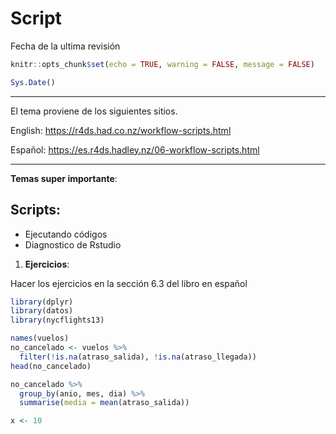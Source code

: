 # Script

Fecha de la ultima revisión

```r
knitr::opts_chunk$set(echo = TRUE, warning = FALSE, message = FALSE)

Sys.Date()
```

------------------------------------------------------------------------

El tema proviene de los siguientes sitios.

English: <https://r4ds.had.co.nz/workflow-scripts.html>

Español: <https://es.r4ds.hadley.nz/06-workflow-scripts.html>

------------------------------------------------------------------------


**Temas super importante**:

## Scripts:

-   Ejecutando códigos
-   Diagnostico de Rstudio

1.  **Ejercicios**:

Hacer los ejercicios en la sección 6.3 del libro en español

```r
library(dplyr)
library(datos)
library(nycflights13)

names(vuelos)
no_cancelado <- vuelos %>% 
  filter(!is.na(atraso_salida), !is.na(atraso_llegada))
head(no_cancelado)

no_cancelado %>% 
  group_by(anio, mes, dia) %>% 
  summarise(media = mean(atraso_salida))
```

```r
x <- 10 
```




